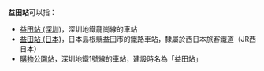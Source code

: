 '''益田站'''可以指：
* [[益田站_(深圳)|益田站 (深圳)]]，深圳地鐵龍崗線的車站
* [[益田站_(日本)|益田站 (日本)]]，日本島根縣益田市的鐵路車站，隸屬於西日本旅客鐵道（JR西日本）
* [[購物公園站|購物公園站]]，深圳地鐵1號線的車站，建設時名為「益田站」

{{disambig|Cat=三字車站名消歧義}}